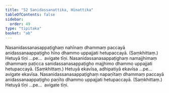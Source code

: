 ```yaml
---
title: "52 Sanidassanattika, Hīnattika"
tableOfContents: false
sidebar:
  order: 49
type: "tipitaka"
basket: "ab"
---
```



<DynamicBreadcrumb />

<Division number="61">

<Paragraph number="192">
Nasanidassanasappaṭighaṃ nahīnaṃ dhammaṃ paccayā anidassanaappaṭigho hīno dhammo uppajjati hetupaccayā. (Saṃkhittaṃ.) Hetuyā tīṇi …pe…  avigate tīṇi.
</Paragraph>

<Paragraph number="193">
Nasanidassanasappaṭighaṃ namajjhimaṃ dhammaṃ paṭicca sanidassanasappaṭigho majjhimo dhammo uppajjati hetupaccayā. (Saṃkhittaṃ.) Hetuyā ekavīsa, adhipatiyā ekavīsa …pe…  avigate ekavīsa.
</Paragraph>

<Paragraph number="194">
Nasanidassanasappaṭighaṃ napaṇītaṃ dhammaṃ paccayā anidassanaappaṭigho paṇīto dhammo uppajjati hetupaccayā. (Saṃkhittaṃ.) Hetuyā tīṇi …pe…  avigate tīṇi.
</Paragraph>
</Division>